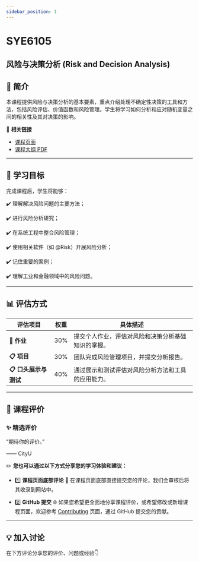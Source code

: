 ```yaml
---
sidebar_position: 1
---
```


# SYE6105
## 风险与决策分析 (Risk and Decision Analysis)

## **📘 简介**
本课程提供风险与决策分析的基本要素，重点介绍处理不确定性决策的工具和方法，包括风险评估、价值函数和风险管理。学生将学习如何分析和应对随机变量之间的相关性及其对决策的影响。

🔗 **相关链接**
- [课程页面](https://www.cityu.edu.hk/catalogue/pg/202425/course/SYE6105.htm)
- [课程大纲 PDF](https://www.cityu.edu.hk/catalogue/pg/202425/course/SYE6105.pdf)

---

## **🎯 学习目标**

完成课程后，学生将能够：

✔️ 理解解决风险问题的主要方法；

✔️ 进行风险分析研究；

✔️ 在系统工程中整合风险管理；

✔️ 使用相关软件（如 @Risk）开展风险分析；

✔️ 记住重要的案例；

✔️ 理解工业和金融领域中的风险问题。

---

## **📊 评估方式**

| **评估项目**                | **权重** | **具体描述**                                                                                       |
|----------------------------|---------|---------------------------------------------------------------------------------------------------|
| **📂 作业**                 | 30%      | 提交个人作业，评估对风险和决策分析基础知识的掌握。                                                      |
| **📋 项目**                 | 30%      | 团队完成风险管理项目，并提交分析报告。                                                               |
| **📋 口头展示与测试**         | 40%      | 通过展示和测试评估对风险分析方法和工具的应用能力。                                                       |

---

## **💬 课程评价**

### ✨ **精选评价**
<div className={commentStyles.commentBox}>
    <p className={commentStyles.commentText}>
        “期待你的评价。”
    </p>
    <p className={commentStyles.commentAuthor}>—— CityU</p>
</div>

✏️ **您也可以通过以下方式分享您的学习体验和建议：**

- 1️⃣ **课程页面底部评论**
💬 在课程页面底部直接提交您的评论，我们会审核后将其收录到网站中。

- 2️⃣ **GitHub 提交**
🌐 如果您希望更全面地分享课程评价，或希望修改或新增课程页面，欢迎参考 [Contributing](/contributing) 页面，通过 GitHub 提交您的贡献。

---

## **💡 加入讨论**

在下方评论分享您的评价、问题或经验👇
<Utterances />